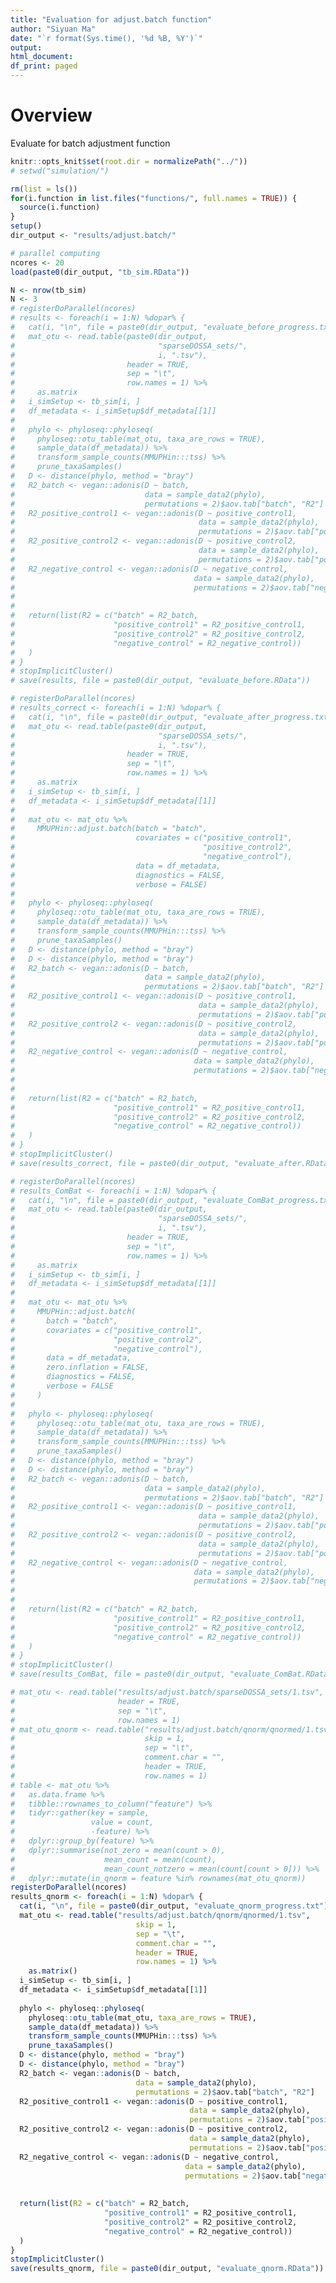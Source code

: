 ```yaml
---
title: "Evaluation for adjust.batch function"
author: "Siyuan Ma"
date: "`r format(Sys.time(), '%d %B, %Y')`"
output:
html_document:
df_print: paged
---
```

# Overview
Evaluate for batch adjustment function

```r
knitr::opts_knit$set(root.dir = normalizePath("../"))
# setwd("simulation/")
```
```r
rm(list = ls())
for(i.function in list.files("functions/", full.names = TRUE)) {
  source(i.function)
}
setup()
dir_output <- "results/adjust.batch/"
```

```r
# parallel computing
ncores <- 20
load(paste0(dir_output, "tb_sim.RData"))
```

```r
N <- nrow(tb_sim)
N <- 3
# registerDoParallel(ncores)
# results <- foreach(i = 1:N) %dopar% {
#   cat(i, "\n", file = paste0(dir_output, "evaluate_before_progress.txt"), append = TRUE)
#   mat_otu <- read.table(paste0(dir_output,
#                                "sparseDOSSA_sets/",
#                                i, ".tsv"),
#                         header = TRUE,
#                         sep = "\t",
#                         row.names = 1) %>% 
#     as.matrix
#   i_simSetup <- tb_sim[i, ]
#   df_metadata <- i_simSetup$df_metadata[[1]]
#   
#   phylo <- phyloseq::phyloseq(
#     phyloseq::otu_table(mat_otu, taxa_are_rows = TRUE),
#     sample_data(df_metadata)) %>%
#     transform_sample_counts(MMUPHin:::tss) %>%
#     prune_taxaSamples()
#   D <- distance(phylo, method = "bray")
#   R2_batch <- vegan::adonis(D ~ batch,
#                             data = sample_data2(phylo),
#                             permutations = 2)$aov.tab["batch", "R2"]
#   R2_positive_control1 <- vegan::adonis(D ~ positive_control1,
#                                         data = sample_data2(phylo),
#                                         permutations = 2)$aov.tab["positive_control1", "R2"]
#   R2_positive_control2 <- vegan::adonis(D ~ positive_control2,
#                                         data = sample_data2(phylo),
#                                         permutations = 2)$aov.tab["positive_control2", "R2"]
#   R2_negative_control <- vegan::adonis(D ~ negative_control,
#                                        data = sample_data2(phylo),
#                                        permutations = 2)$aov.tab["negative_control", "R2"]
#   
#   
#   return(list(R2 = c("batch" = R2_batch,
#                      "positive_control1" = R2_positive_control1,
#                      "positive_control2" = R2_positive_control2,
#                      "negative_control" = R2_negative_control))
#   )
# }
# stopImplicitCluster()
# save(results, file = paste0(dir_output, "evaluate_before.RData"))
```

```r
# registerDoParallel(ncores)
# results_correct <- foreach(i = 1:N) %dopar% {
#   cat(i, "\n", file = paste0(dir_output, "evaluate_after_progress.txt"), append = TRUE)
#   mat_otu <- read.table(paste0(dir_output,
#                                "sparseDOSSA_sets/",
#                                i, ".tsv"),
#                         header = TRUE,
#                         sep = "\t",
#                         row.names = 1) %>% 
#     as.matrix
#   i_simSetup <- tb_sim[i, ]
#   df_metadata <- i_simSetup$df_metadata[[1]]
#   
#   mat_otu <- mat_otu %>% 
#     MMUPHin::adjust.batch(batch = "batch", 
#                           covariates = c("positive_control1",
#                                          "positive_control2",
#                                          "negative_control"),
#                           data = df_metadata,
#                           diagnostics = FALSE, 
#                           verbose = FALSE)
#   
#   phylo <- phyloseq::phyloseq(
#     phyloseq::otu_table(mat_otu, taxa_are_rows = TRUE),
#     sample_data(df_metadata)) %>%
#     transform_sample_counts(MMUPHin:::tss) %>%
#     prune_taxaSamples()
#   D <- distance(phylo, method = "bray")
#   D <- distance(phylo, method = "bray")
#   R2_batch <- vegan::adonis(D ~ batch,
#                             data = sample_data2(phylo),
#                             permutations = 2)$aov.tab["batch", "R2"]
#   R2_positive_control1 <- vegan::adonis(D ~ positive_control1,
#                                         data = sample_data2(phylo),
#                                         permutations = 2)$aov.tab["positive_control1", "R2"]
#   R2_positive_control2 <- vegan::adonis(D ~ positive_control2,
#                                         data = sample_data2(phylo),
#                                         permutations = 2)$aov.tab["positive_control2", "R2"]
#   R2_negative_control <- vegan::adonis(D ~ negative_control,
#                                        data = sample_data2(phylo),
#                                        permutations = 2)$aov.tab["negative_control", "R2"]
#   
#   
#   return(list(R2 = c("batch" = R2_batch,
#                      "positive_control1" = R2_positive_control1,
#                      "positive_control2" = R2_positive_control2,
#                      "negative_control" = R2_negative_control))
#   )
# }
# stopImplicitCluster()
# save(results_correct, file = paste0(dir_output, "evaluate_after.RData"))
```

```r
# registerDoParallel(ncores)
# results_ComBat <- foreach(i = 1:N) %dopar% {
#   cat(i, "\n", file = paste0(dir_output, "evaluate_ComBat_progress.txt"), append = TRUE)
#   mat_otu <- read.table(paste0(dir_output,
#                                "sparseDOSSA_sets/",
#                                i, ".tsv"),
#                         header = TRUE,
#                         sep = "\t",
#                         row.names = 1) %>% 
#     as.matrix
#   i_simSetup <- tb_sim[i, ]
#   df_metadata <- i_simSetup$df_metadata[[1]]
#   
#   mat_otu <- mat_otu %>% 
#     MMUPHin::adjust.batch(
#       batch = "batch",
#       covariates = c("positive_control1",
#                      "positive_control2",
#                      "negative_control"),
#       data = df_metadata,
#       zero.inflation = FALSE,
#       diagnostics = FALSE,
#       verbose = FALSE
#     )
#   
#   phylo <- phyloseq::phyloseq(
#     phyloseq::otu_table(mat_otu, taxa_are_rows = TRUE),
#     sample_data(df_metadata)) %>%
#     transform_sample_counts(MMUPHin:::tss) %>%
#     prune_taxaSamples()
#   D <- distance(phylo, method = "bray")
#   D <- distance(phylo, method = "bray")
#   R2_batch <- vegan::adonis(D ~ batch,
#                             data = sample_data2(phylo),
#                             permutations = 2)$aov.tab["batch", "R2"]
#   R2_positive_control1 <- vegan::adonis(D ~ positive_control1,
#                                         data = sample_data2(phylo),
#                                         permutations = 2)$aov.tab["positive_control1", "R2"]
#   R2_positive_control2 <- vegan::adonis(D ~ positive_control2,
#                                         data = sample_data2(phylo),
#                                         permutations = 2)$aov.tab["positive_control2", "R2"]
#   R2_negative_control <- vegan::adonis(D ~ negative_control,
#                                        data = sample_data2(phylo),
#                                        permutations = 2)$aov.tab["negative_control", "R2"]
#   
#   
#   return(list(R2 = c("batch" = R2_batch,
#                      "positive_control1" = R2_positive_control1,
#                      "positive_control2" = R2_positive_control2,
#                      "negative_control" = R2_negative_control))
#   )
# }
# stopImplicitCluster()
# save(results_ComBat, file = paste0(dir_output, "evaluate_ComBat.RData"))
```

```r
# mat_otu <- read.table("results/adjust.batch/sparseDOSSA_sets/1.tsv",
#                       header = TRUE,
#                       sep = "\t",
#                       row.names = 1)
# mat_otu_qnorm <- read.table("results/adjust.batch/qnorm/qnormed/1.tsv",
#                             skip = 1,
#                             sep = "\t",
#                             comment.char = "", 
#                             header = TRUE,
#                             row.names = 1)
# table <- mat_otu %>% 
#   as.data.frame %>% 
#   tibble::rownames_to_column("feature") %>% 
#   tidyr::gather(key = sample,
#                 value = count,
#                 -feature) %>% 
#   dplyr::group_by(feature) %>% 
#   dplyr::summarise(not_zero = mean(count > 0),
#                    mean_count = mean(count),
#                    mean_count_notzero = mean(count[count > 0])) %>% 
#   dplyr::mutate(in_qnorm = feature %in% rownames(mat_otu_qnorm))
registerDoParallel(ncores)
results_qnorm <- foreach(i = 1:N) %dopar% {
  cat(i, "\n", file = paste0(dir_output, "evaluate_qnorm_progress.txt"), append = TRUE)
  mat_otu <- read.table("results/adjust.batch/qnorm/qnormed/1.tsv",
                            skip = 1,
                            sep = "\t",
                            comment.char = "", 
                            header = TRUE,
                            row.names = 1) %>% 
    as.matrix()
  i_simSetup <- tb_sim[i, ]
  df_metadata <- i_simSetup$df_metadata[[1]]
  
  phylo <- phyloseq::phyloseq(
    phyloseq::otu_table(mat_otu, taxa_are_rows = TRUE),
    sample_data(df_metadata)) %>%
    transform_sample_counts(MMUPHin:::tss) %>%
    prune_taxaSamples()
  D <- distance(phylo, method = "bray")
  D <- distance(phylo, method = "bray")
  R2_batch <- vegan::adonis(D ~ batch,
                            data = sample_data2(phylo),
                            permutations = 2)$aov.tab["batch", "R2"]
  R2_positive_control1 <- vegan::adonis(D ~ positive_control1,
                                        data = sample_data2(phylo),
                                        permutations = 2)$aov.tab["positive_control1", "R2"]
  R2_positive_control2 <- vegan::adonis(D ~ positive_control2,
                                        data = sample_data2(phylo),
                                        permutations = 2)$aov.tab["positive_control2", "R2"]
  R2_negative_control <- vegan::adonis(D ~ negative_control,
                                       data = sample_data2(phylo),
                                       permutations = 2)$aov.tab["negative_control", "R2"]
  
  
  return(list(R2 = c("batch" = R2_batch,
                     "positive_control1" = R2_positive_control1,
                     "positive_control2" = R2_positive_control2,
                     "negative_control" = R2_negative_control))
  )
}
stopImplicitCluster()
save(results_qnorm, file = paste0(dir_output, "evaluate_qnorm.RData"))
```
